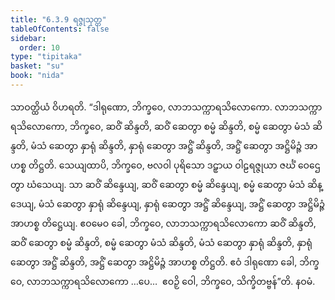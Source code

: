 ```yaml
---
title: "6.3.9 ရဇ္ဇုသုတ္တ"
tableOfContents: false
sidebar:
  order: 10
type: "tipitaka"
basket: "su"
book: "nida"
---
```



<DynamicBreadcrumb />

<Division number="178" book="nida">

<Paragraph number="1076" book="nida">
သာဝတ္ထိယံ ဝိဟရတိ. “ဒါရုဏော, ဘိက္ခဝေ, လာဘသက္ကာရသိလောကော. လာဘသက္ကာရသိလောကော, ဘိက္ခဝေ, ဆဝိံ ဆိန္ဒတိ, ဆဝိံ ဆေတွာ စမ္မံ ဆိန္ဒတိ, စမ္မံ ဆေတွာ မံသံ ဆိန္ဒတိ, မံသံ ဆေတွာ နှာရုံ ဆိန္ဒတိ, နှာရုံ ဆေတွာ အဋ္ဌိံ ဆိန္ဒတိ, အဋ္ဌိံ ဆေတွာ အဋ္ဌိမိဉ္ဇံ အာဟစ္စ တိဋ္ဌတိ.
</Paragraph>

<Paragraph number="1077" book="nida">
သေယျထာပိ, ဘိက္ခဝေ, ဗလဝါ ပုရိသော ဒဠှာယ ဝါဠရဇ္ဇုယာ ဇင်္ဃံ ဝေဌေတွာ ဃံသေယျ. သာ ဆဝိံ ဆိန္ဒေယျ, ဆဝိံ ဆေတွာ စမ္မံ ဆိန္ဒေယျ, စမ္မံ ဆေတွာ မံသံ ဆိန္ဒေယျ, မံသံ ဆေတွာ နှာရုံ ဆိန္ဒေယျ, နှာရုံ ဆေတွာ အဋ္ဌိံ ဆိန္ဒေယျ, အဋ္ဌိံ ဆေတွာ အဋ္ဌိမိဉ္ဇံ အာဟစ္စ တိဋ္ဌေယျ. ဧဝမေဝ ခေါ, ဘိက္ခဝေ, လာဘသက္ကာရသိလောကော ဆဝိံ ဆိန္ဒတိ, ဆဝိံ ဆေတွာ စမ္မံ ဆိန္ဒတိ, စမ္မံ ဆေတွာ မံသံ ဆိန္ဒတိ, မံသံ ဆေတွာ နှာရုံ ဆိန္ဒတိ, နှာရုံ ဆေတွာ အဋ္ဌိံ ဆိန္ဒတိ, အဋ္ဌိံ ဆေတွာ အဋ္ဌိမိဉ္ဇံ အာဟစ္စ တိဋ္ဌတိ. ဧဝံ ဒါရုဏော ခေါ, ဘိက္ခဝေ, လာဘသက္ကာရသိလောကော …ပေ…  ဧဝဉှိ ဝေါ, ဘိက္ခဝေ, သိက္ခိတဗ္ဗန်”တိ.

</Paragraph>
</Division>

<Paragraph number="1078" type="center" book="nida">
နဝမံ.
</Paragraph>